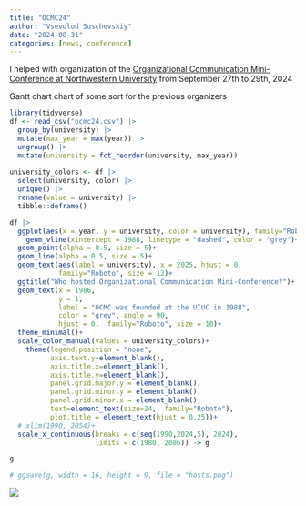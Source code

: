 ```yaml
---
title: "OCMC24"
author: "Vsevolod Suschevskiy"
date: "2024-08-31"
categories: [news, conference]
---
```


I helped with organization of the [Organizational Communication Mini-Conference at Northwestern University](https://sites.northwestern.edu/ocmc24/) from September 27th to 29th, 2024

Gantt chart chart of some sort for the previous organizers

```r
library(tidyverse)
df <- read_csv("ocmc24.csv") |> 
  group_by(university) |> 
  mutate(max_year = max(year)) |> 
  ungroup() |> 
  mutate(university = fct_reorder(university, max_year))
 
university_colors <- df |> 
  select(university, color) |> 
  unique() |> 
  rename(value = university) |> 
  tibble::deframe()

df |> 
  ggplot(aes(x = year, y = university, color = university), family="Roboto")+
    geom_vline(xintercept = 1988, linetype = "dashed", color = "grey")+
  geom_point(alpha = 0.5, size = 5)+
  geom_line(alpha = 0.5, size = 5)+
  geom_text(aes(label = university), x = 2025, hjust = 0, 
            family="Roboto", size = 12)+
  ggtitle("Who hosted Organizational Communication Mini-Conference?")+
  geom_text(x = 1986, 
            y = 1, 
            label = "OCMC was founded at the UIUC in 1988", 
            color = "grey", angle = 90,
            hjust = 0,  family="Roboto", size = 10)+
  theme_minimal()+
  scale_color_manual(values = university_colors)+
    theme(legend.position = "none",
          axis.text.y=element_blank(),
          axis.title.x=element_blank(),
          axis.title.y=element_blank(),
          panel.grid.major.y = element_blank(),
          panel.grid.minor.y = element_blank(),
          panel.grid.minor.x = element_blank(),
          text=element_text(size=24,  family="Roboto"),
          plot.title = element_text(hjust = 0.25))+
  # xlim(1990, 2054)+
  scale_x_continuous(breaks = c(seq(1990,2024,5), 2024), 
                     limits = c(1980, 2086)) -> g

g

# ggsave(g, width = 16, height = 9, file = "hosts.png")
```

![](hosts.png)
